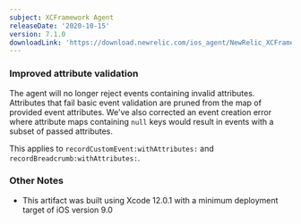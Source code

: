 ```yaml
---
subject: XCFramework Agent
releaseDate: '2020-10-15'
version: 7.1.0
downloadLink: 'https://download.newrelic.com/ios_agent/NewRelic_XCFramework_Agent_7.1.0.zip'
---
```


### Improved attribute validation

The agent will no longer reject events containing invalid attributes. Attributes that fail basic event validation are pruned from the map of provided event attributes. We've also corrected an event creation error where attribute maps containing `null` keys would result in events with a subset of passed attributes.

This applies to `recordCustomEvent:withAttributes:` and `recordBreadcrumb:withAttributes:`.

### Other Notes

* This artifact was built using Xcode 12.0.1 with a minimum deployment target of iOS version 9.0
